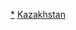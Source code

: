 {{Commons category|Buildings in Kazakhstan}}

[[Category:哈薩克斯坦建築|*]]
[[Category:亚洲各国建筑物|Kazakhstan]]